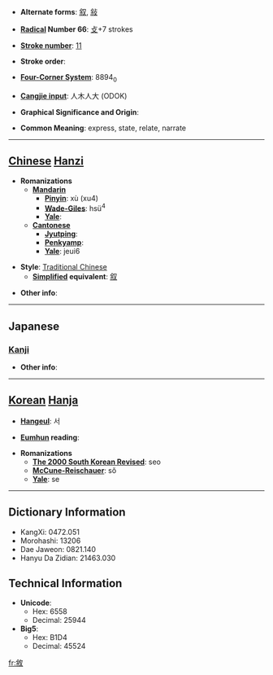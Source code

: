 * '''Alternate forms''': [[叙]], [[敍]]

* '''[[Wiktionary:Chinese radical index| Radical]] Number 66''': [[Wiktionary:Chinese radical index 攴|攴]]+7 strokes

* '''[[Wiktionary:Chinese total strokes index|Stroke number]]''': [[Wiktionary:Chinese total strokes index 11|11]]

* '''Stroke order''': 

* '''[[Wiktionary:Chinese four corner index|Four-Corner System]]''': 8894<sub>0</sub>

* '''[[Wiktionary:Chinese Cangjie index|Cangjie input]]''': 人木人大 (ODOK)

* '''Graphical Significance and Origin''': 

* '''Common Meaning''': express, state, relate, narrate

----

== [[Chinese]] [[Hanzi]] ==

* '''Romanizations'''
** '''[[Mandarin]]'''
*** '''[[Pinyin]]''': xù (xu4)
*** '''[[Wade-Giles]]''': hsü<sup>4</sup>
*** '''[[Yale]]''': 
** '''[[Cantonese]]'''
*** '''[[Jyutping]]''':
*** '''[[Penkyamp]]''': 
*** '''[[Yale]]''': jeui6

* '''Style''': [[Traditional Chinese]] 
** '''[[Simplified Chinese|Simplified]] equivalent''': [[叙]]

* '''Other info''': 

----

==Japanese==
===[[Kanji]]===
{{kanji|on readings=[[じょ]] (jo)
|kun readings=[[ついでる]] (tsuideru), [[ついで]] (tsuide)
}}

* '''Other info''':  

----

== [[Korean]] [[Hanja]] ==

* '''[[Hangeul]]''': 서

* '''[[Eumhun]] reading''': 

* '''Romanizations'''
** '''[[The 2000 South Korean Revised Romanization|The 2000 South Korean Revised]]''': seo
** '''[[McCune-Reischauer]]''': sŏ
** '''[[Yale]]''': se

----

== Dictionary Information ==

* KangXi: 0472.051
* Morohashi: 13206
* Dae Jaweon: 0821.140
* Hanyu Da Zidian: 21463.030

== Technical Information ==

* '''Unicode''':
** Hex: 6558
** Decimal: 25944
* '''Big5''':
** Hex: B1D4
** Decimal: 45524

[[fr:敘]]